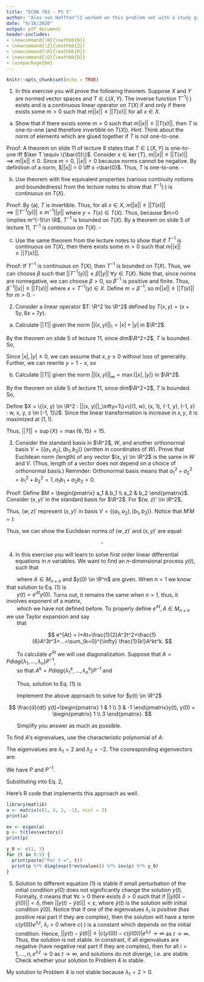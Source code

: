 ```yaml
---
title: "ECON 703 - PS 5"
author: "Alex von Hafften^[I worked on this problem set with a study group of Michael Nattinger, Andrew Smith, and Ryan Mather. I also discussed problems with Emily Case, Sarah Bass, and Danny Edgel.]"
date: "9/16/2020"
output: pdf_document
header-includes:
- \newcommand{\N}{\mathbb{N}}
- \newcommand{\Z}{\mathbb{Z}}
- \newcommand{\R}{\mathbb{R}}
- \newcommand{\Q}{\mathbb{Q}}
- \usepackage{bm}
---
```


```r
knitr::opts_chunk$set(echo = TRUE)
```

(1) In this exercise you will prove the following theorem.  Suppose $X$ and $Y$ are normed vector spaces and $T \in L(X, Y)$.  The inverse function $T^{-1}(\cdot)$ exists and is a continuous linear operator on $T(X)$ if and only if there exists some $m > 0$ such that $m ||x|| \le||T(x)||$ for all $x \in X$.

(a) Show that if there exists some $m > 0$ such that $m ||x|| \le ||T(x)||$, then $T$ is one-to-one (and therefore invertible on $T(X)$). Hint: Think about the norm of elements which are glued together if $T$ is not one-to-one.

Proof: A theorem on slide 11 of lecture 8 states that $T \in L(X, Y)$ is one-to-one iff $\ker T \equiv \{\bar{0}\}$.  Consider $x \in \ker\{ T \}$, $m ||x|| \le ||T(x)|| \implies m||x|| \le 0$.  Since $m > 0$, $||x|| = 0$ because norms cannot be negative. By definition of a norm, $||x|| = 0 \iff x =\bar{0}$.  Thus, $T$ is one-to-one. $\square$

(b) Use theorem with five equivalent properties (various continuity notions and boundedness) from the lecture notes to show that $T^{-1}(\cdot)$ is continuous on $T(X)$.

Proof: By (a), $T$ is invertible.  Thus, for all $x \in X$, $m ||x|| \le ||T(x)|| \implies ||T^{-1}(y)|| \le m^{-1}||y||$ where $y = T(x) \in T(X)$. Thus, because $m>0 \implies m^{-1}\in \R$, $T^{-1}$ is bounded on $T(X)$. By a theorem on slide 5 of lecture 11, $T^{-1}$ is continuous on $T(X)$. $\square$

(c) Use the same theorem from the lecture notes to show that if $T^{-1}$ is continuous on $T(X)$, then there exists some $m > 0$ such that $m||x|| \le ||T(x)||$.

Proof: If $T^{-1}$ is continuous on $T(X)$, then $T^{-1}$ is bounded on $T(X)$.  Thus, we can choose $\beta$ such that $||T^{-1}(y)|| \le \beta ||y||$ $\forall y \in T(X)$. Note that, since norms are nonnegative, we can choose $\beta > 0$, so $\beta^{-1}$ is positive and finite.  Thus, $\beta^{-1} ||x|| \le  ||T(x)||$ where $x = T^{-1}(y) \in X$. Define $m = \beta^{-1}$, so $m ||x|| \le  ||T(x)||$ for $m > 0$. $\square$

\pagebreak

(2) Consider a linear operator $T: \R^2 \to \R^2$ defined by $T(x, y)=(x+5y, 8x+7y)$.

(a) Calculate $||T||$ given the norm $||(x, y)||_1=|x|+|y|$ in $\R^2$.

By the theorem on slide 5 of lecture 11, since dim$\R^2=2$, $T$ is bounded. So,

\begin{align*}
||T|| &= \sup_{||(x, y)||_1=1}\{||T(x, y)||_1\}
\end{align*}

Since $|x|, |y| \ge 0$, we can assume that $x, y \ge 0$ without loss of generality.  Further, we can rewrite $y=1-x$, so

\begin{align*}
||T|| &= \sup_{x \in [0, 1]}\{ |x+5(1-x)| + |8x+7(1-x)| \} \\
&= \sup_{x \in [0, 1]}\{ |5-4x| + |x+7| \} \\
&= 5+7 \\
&= 12
\end{align*}

(b) Calculate $||T||$ given the norm $||(x, y)||_\infty = \max\{|x|, |y|\}$ in $\R^2$.

By the theorem on slide 5 of lecture 11, since dim$\R^2=2$, $T$ is bounded. So,

\begin{align*}
||T|| &= \sup_{||(x, y)||_\infty=1}\{||T(x, y)||_\infty\}
\end{align*}

Define $X = \{(x, y) \in \R^2 : ||(x, y)||_\infty=1\}=\{(1, w), (x, 1), (-1, y), (-1, z) : w, x, y, z \in [-1, 1]\}$.  Since the linear transformation is increase in $x, y$, it is maximized at $(1, 1)$.

Thus, $||T|| = \sup\{X\}=\max\{6, 15\}=15$.

\pagebreak

(3) Consider the standard basis in $\R^2$, $W$, and another orthonormal basis $V = \{(a_1, a_2), (b_1, b_2)\}$ (written in coordinates of $W$). Prove that Euclidean norm (length) of any vector $(x, y) \in \R^2$ is the same in $W$ and $V$. (Thus, length of a vector does not depend on a choice of orthonormal basis.)  Reminder: Orthonormal basis means that $a_1^2+a_2^2=b_1^2+b_2^2=1, a_1b_1+a_2b_2=0$.

Proof: Define $M = \begin{pmatrix} a_1 & b_1 \\ a_2 & b_2 \end{pmatrix}$. Consider $(x, y)'$ in the standard basis for $\R^2$.  For $(w, z)' \in \R^2$,

\begin{align*}
\begin{pmatrix} x \\ y \end{pmatrix} 
&= M \begin{pmatrix} w \\ z \end{pmatrix} \\
&= \begin{pmatrix} a_1 & b_1 \\ a_2 & b_2 \end{pmatrix} \begin{pmatrix} w \\ z \end{pmatrix} \\
&= \begin{pmatrix} w a_1 + z b_1 \\ w a_2 + z b_2 \end{pmatrix} \\
&= w \begin{pmatrix} a_1 \\ a_2 \end{pmatrix} + z \begin{pmatrix} b_1 \\ b_2 \end{pmatrix} \\
\end{align*}

Thus, $(w, z)'$ represent $(x, y)'$ in basis $V = \{(a_1, a_2), (b_1, b_2)\}$.  Notice that $M'M=I$:

\begin{align*}
\begin{pmatrix} a_1 & b_1 \\ a_2 & b_2 \end{pmatrix}'\begin{pmatrix} a_1 & b_1 \\ a_2 & b_2 \end{pmatrix} 
&= \begin{pmatrix} a_1 & a_2 \\ b_1 & b_2 \end{pmatrix}\begin{pmatrix} a_1 & b_1 \\ a_2 & b_2 \end{pmatrix} \\
&= \begin{pmatrix} a_1^2 + a_2^2 & a_1 b_1 + a_2 b_2 \\ a_1 b_1 + a_2 b_2 & b_1^2 + b_2^2 \end{pmatrix} \\
&= \begin{pmatrix} 1 & 0 \\ 0 & 1 \end{pmatrix} \\
&= I
\end{align*}

Thus, we can show the Euclidean norms of $(w, z)'$ and $(x, y)'$ are equal:

\begin{align*}
||(x, y)'|| 
&= \sqrt{(x, y)'(x, y)} \\
&= \sqrt{(M(w, z)')'M(w, z)'} \\
&= \sqrt{(w, z)M'M(w, z)'} \\
&= \sqrt{(w, z)(w, z)'} \\
&= \sqrt{(w, z)'(w, z)} \\
&= ||(w, z)'||
\end{align*}

$$\square$$

\pagebreak

(4) In this exercise you will learn to solve first order linear differential equations in $n$ variables.  We want to find an $n$-dimensional process $y(t)$, such that 

\begin{align}
\frac{d}{dt}y(t)=Ay(t)
\end{align}

|        where $A \in M_{n \times n}$ and $y(0) \in \R^n$ are given. When $n=1$ we know that solution to Eq. (1) is 
|        $y(t)=e^{At}y(0)$. Turns out, it remains the same when $n > 1$, thus, it involves exponent of a matrix, 
|        which we have not defined before. To properly define $e^{At}, A \in M_{n \times n}$ we use Taylor expansion and say 
|        that

$$
e^{At} = I+At+\frac{1}{2}A^2t^2+\frac{1}{6}A^3t^3+...=\sum_{k=0}^{\infty} \frac{1}{k!}A^kt^k.
$$

|        To calculate $e^{At}$ we will use diagonalization. Suppose that $A=Pdiag\{\lambda_1, ..., \lambda_n\}P^{-1}$, 
|        so that $A^k=Pdiag\{\lambda^k_1, ..., \lambda^k_n\}P^{-1}$ and

\begin{align*}
e^{At} &= 
P \Big ( \sum_{k=0}^{\infty} \frac{1}{k!}diag\{t^k\lambda^k_1, ..., t^k\lambda^k_n\} \Big ) P^{-1} \\
&= P \Big ( diag \Big \{\sum_{k=0}^{\infty} \frac{1}{k!}t^k\lambda^k_1, ..., \sum_{k=0}^{\infty} \frac{1}{k!}t^k\lambda^k_n \Big \} \Big ) P^{-1} \\
&= Pdiag\{e^{t\lambda_1}, ..., e^{t\lambda_n}\}P{-1}
\end{align*}

|        Thus, solution to Eq. (1) is

\begin{align}
y(t)=Pdiag\{e^{t\lambda_1}, ..., e^{t\lambda_n}\}P{-1}y(0)
\end{align}

|        Implement the above approach to solve for $y(t) \in \R^2$

$$
\frac{d}{dt} y(t)=\begin{pmatrix} 1 & 1 \\ 3 & -1 \end{pmatrix}y(t), y(0) = \begin{pmatrix} 1 \\ 3 \end{pmatrix}.
$$

|        Simplify you answer as much as possible.

\pagebreak

To find $A$'s eignevalues, use the characteristic polynomial of $A$:

\begin{align*}
(1-\lambda)(-1-\lambda) - 1*3
&= \lambda^2 - 4 \\
&= (\lambda - 2)(\lambda + 2)
\end{align*}

The eigenvalues are $\lambda_1 = 2$ and $\lambda_2 = -2$.  The cooresponding eigenvectors are:

\begin{align*}
\begin{pmatrix} -1 & 1 \\ 3 & -3 \end{pmatrix} \textbf{v}_1 &= 0 \\
\textbf{v}_1 &= \begin{pmatrix} 1 \\ 1 \end{pmatrix} \\
\begin{pmatrix} 3 & 1 \\ 3 & 1 \end{pmatrix} \textbf{v}_2 &= 0 \\
\textbf{v}_2 &= \begin{pmatrix} -1 \\ 3 \end{pmatrix}
\end{align*}

We have $P$ and $P^{-1}$.

\begin{align*}
P &= \begin{pmatrix} 1 & -1 \\ 1 & 3 \end{pmatrix} \\
P^{-1} &= \begin{pmatrix} 3/4 & 1/4 \\ -1/4 & 1/4 \end{pmatrix}
\end{align*}

Substituting into Eq. 2,

\begin{align*}
y(t) &=Pdiag\{e^{t\lambda_1}, ..., e^{t\lambda_n}\}P{-1}y(0) \\
&= \begin{pmatrix} 1 & -1 \\ 1 & 3 \end{pmatrix} \begin{pmatrix} e^{2t} & 0 \\ 0 & e^{-2t} \end{pmatrix} \begin{pmatrix} 3/4 & 1/4 \\ -1/4 & 1/4 \end{pmatrix} \begin{pmatrix} 1 \\ 3 \end{pmatrix} \\
&= \begin{pmatrix} 1 & -1 \\ 1 & 3 \end{pmatrix} \begin{pmatrix} e^{2t} & 0 \\ 0 & e^{-2t} \end{pmatrix} \begin{pmatrix} 3/2 \\ 1/2 \end{pmatrix} \\
&= \begin{pmatrix} 1 & -1 \\ 1 & 3 \end{pmatrix} \begin{pmatrix} (3/2)e^{2t} \\ (1/2)e^{-2t} \end{pmatrix} \\
&= \begin{pmatrix} (3/2)e^{2t} - (1/2)e^{-2t} \\ (3/2)e^{2t} + (3/2)e^{-2t} \end{pmatrix} \\
\end{align*}

\pagebreak

Here's R code that implements this approach as well.

```r
library(matlib)
a <- matrix(c(1, 3, 1, -1), ncol = 2)
print(a)

ev <- eigen(a)
p <- t(t(ev$vectors))
print(p)

y_0 <- c(1, 3)
for (t in 0:5) {
  print(paste("For t =", t))
  print(p %*% diag(exp(t*ev$values)) %*% inv(p) %*% y_0)
}

```

\pagebreak

(5) Solution to different equation (1) is stable if small perturbation of the initial condition $y(0)$ does not significantly change the solution $y(t)$.  Formally, it means that $\forall \varepsilon > 0$ there exists $\delta > 0$ such that if $||y(0) - \tilde{y}(0)|| < \delta$, then $||y(t) - \tilde{y}(t)|| < \varepsilon$, where $\tilde{y}(t)$ is the solution with initial condition $\tilde{y}(0)$. Notice that if one of the eigenvalues $\lambda_i$ is positive (has positive real part if they are complex), then the solution will have a term $c(y(0))e^{\lambda_i t}$, $\lambda_i >0$ where $c( \cdot)$ is a constant which depends on the initial condition. Hence, $||y(t) - \tilde{y}(t)|| \ge |c(y(0))-c(\tilde{y}(0))|e^{\lambda_i t} \to \infty$ as $t \to \infty$. Thus, the solution is not stable.  In constrast, if all eigenvalues are negative (have negative real part if they are complex), then for all $i=1, ..., n, e^{\lambda_i t} \to 0$ as $t \to \infty$, and solutions do not diverge, i.e. are stable.  Check whether your solution to Problem 4 is stable.

My solution to Problem 4 is not stable because $\lambda_1 = 2 > 0$.